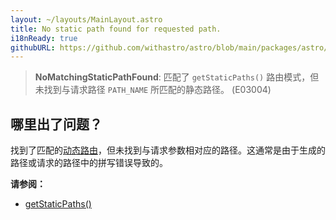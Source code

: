```yaml
---
layout: ~/layouts/MainLayout.astro
title: No static path found for requested path.
i18nReady: true
githubURL: https://github.com/withastro/astro/blob/main/packages/astro/src/core/errors/errors-data.ts
---
```


> **NoMatchingStaticPathFound**: 匹配了 `getStaticPaths()` 路由模式，但未找到与请求路径 `PATH_NAME` 所匹配的静态路径。 (E03004)

## 哪里出了问题？
找到了匹配的[动态路由](/zh-cn/core-concepts/routing/#dynamic-routes)，但未找到与请求参数相对应的路径。这通常是由于生成的路径或请求的路径中的拼写错误导致的。

**请参阅：**
-  [getStaticPaths()](/zh-cn/reference/api-reference/#getstaticpaths)


